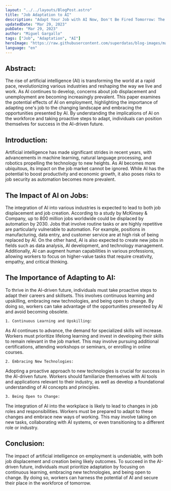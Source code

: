 ```yaml
---
layout: "../../layouts/BlogPost.astro"
title: "Job Adaptation to AI"
description: "Adapt Your Job with AI Now, Don't Be Fired Tomorrow: The Impact of Artificial Intelligence on Employment and the Need for Adaptation."
updatedDate: "Mar 29, 2023"
pubDate: "Mar 29, 2023"
author: "Miguel Gargallo"
tags: ["Job", "Adaptation", "AI"]
heroImage: "https://raw.githubusercontent.com/superdatas/blog-images/main/ai-advancement-science.png"
language: "en"
---
```


## Abstract:
The rise of artificial intelligence (AI) is transforming the world at a rapid pace, revolutionizing various industries and reshaping the way we live and work. As AI continues to develop, concerns about job displacement and unemployment are becoming increasingly prevalent. This paper examines the potential effects of AI on employment, highlighting the importance of adapting one's job to the changing landscape and embracing the opportunities presented by AI. By understanding the implications of AI on the workforce and taking proactive steps to adapt, individuals can position themselves for success in the AI-driven future.

## Introduction:
Artificial intelligence has made significant strides in recent years, with advancements in machine learning, natural language processing, and robotics propelling the technology to new heights. As AI becomes more ubiquitous, its impact on the job market cannot be ignored. While AI has the potential to boost productivity and economic growth, it also poses risks to job security as automation becomes more prevalent.

## The Impact of AI on Jobs:
The integration of AI into various industries is expected to lead to both job displacement and job creation. According to a study by McKinsey & Company, up to 800 million jobs worldwide could be displaced by automation by 2030. Jobs that involve routine tasks or are highly repetitive are particularly vulnerable to automation. For example, positions in manufacturing, data entry, and customer service are at high risk of being replaced by AI.
On the other hand, AI is also expected to create new jobs in fields such as data analysis, AI development, and technology management. Additionally, AI can augment human capabilities in various professions, allowing workers to focus on higher-value tasks that require creativity, empathy, and critical thinking.

## The Importance of Adapting to AI:

To thrive in the AI-driven future, individuals must take proactive steps to adapt their careers and skillsets. This involves continuous learning and upskilling, embracing new technologies, and being open to change. By doing so, workers can take advantage of the opportunities presented by AI and avoid becoming obsolete.

    1. Continuous Learning and Upskilling:

As AI continues to advance, the demand for specialized skills will increase. Workers must prioritize lifelong learning and invest in developing their skills to remain relevant in the job market. This may involve pursuing additional certifications, attending workshops or seminars, or enrolling in online courses.

    2. Embracing New Technologies:

Adopting a proactive approach to new technologies is crucial for success in the AI-driven future. Workers should familiarize themselves with AI tools and applications relevant to their industry, as well as develop a foundational understanding of AI concepts and principles.

    3. Being Open to Change:

The integration of AI into the workplace is likely to lead to changes in job roles and responsibilities. Workers must be prepared to adapt to these changes and embrace new ways of working. This may involve taking on new tasks, collaborating with AI systems, or even transitioning to a different role or industry.

## Conclusion:
The impact of artificial intelligence on employment is undeniable, with both job displacement and creation being likely outcomes. To succeed in the AI-driven future, individuals must prioritize adaptation by focusing on continuous learning, embracing new technologies, and being open to change. By doing so, workers can harness the potential of AI and secure their place in the workforce of tomorrow.